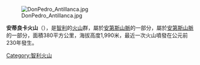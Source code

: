 [[Image:DonPedro_Antillanca.jpg|right]]

{{coord|40|46|15|S|72|09|12|W|display=title|type:mountain}}

'''安蒂良卡火山'''（{{lang-es|Complejo volcánico Antillanca}}），是[[智利|智利]]的[[火山|火山]]群，屬於[[安第斯山脈|安第斯山脈]]的一部分，屬於[[安第斯山脈|安第斯山脈]]的一部分，面積380平方公里，海拔高度1,990米，最近一次火山噴發在公元前230年發生。

{{Chile-geo-stub}}
[[Category:智利火山|Category:智利火山]]